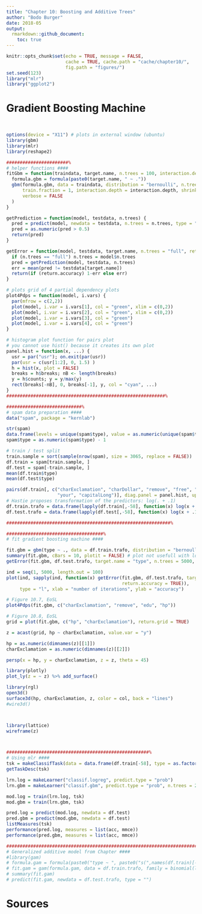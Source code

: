 ```yaml
---
title: "Chapter 10: Boosting and Additive Trees"
author: "Bodo Burger"
date: 2018-05
output:
  rmarkdown::github_document:
    toc: true
---
```


```r
knitr::opts_chunk$set(echo = TRUE, message = FALSE,
                      cache = TRUE, cache.path = "cache/chapter10/",
                      fig.path = "figures/")
set.seed(123)
library("mlr")
library("ggplot2")
```

# Gradient Boosting Machine


```r

```



```r

```

```r
options(device = "X11") # plots in external window (ubuntu)
library(gbm)
library(mlr)
library(reshape2)

#######################%
# helper functions ####
fitGbm = function(traindata, target.name, n.trees = 100, interaction.depth = 1, shrinkage = 0.001) {
  formula.gbm = formula(paste0(target.name, " ~ ."))
  gbm(formula.gbm, data = traindata, distribution = "bernoulli", n.trees = n.trees,
      train.fraction = 1, interaction.depth = interaction.depth, shrinkage = shrinkage,
      verbose = FALSE
  )
}

getPrediction = function(model, testdata, n.trees) {
  pred = predict(model, newdata = testdata, n.trees = n.trees, type = "response")
  pred = as.numeric(pred > 0.5)
  return(pred)
}

getError = function(model, testdata, target.name, n.trees = "full", return.accuracy = FALSE) {
  if (n.trees == "full") n.trees = model$n.trees
  pred = getPrediction(model, testdata, n.trees)
  err = mean(pred != testdata[target.name])
  return(if (return.accuracy) 1-err else err)
}

# plots grid of 4 partial dependency plots
plot4Pdps = function(model, i.vars) {
  par(mfrow = c(2,2))
  plot(model, i.var = i.vars[1], col = "green", xlim = c(0,2))
  plot(model, i.var = i.vars[2], col = "green", xlim = c(0,2))
  plot(model, i.var = i.vars[3], col = "green")
  plot(model, i.var = i.vars[4], col = "green")
}

# histogram plot function for pairs plot
# you cannot use hist() because it creates its own plot
panel.hist = function(x, ...) {
  usr = par("usr"); on.exit(par(usr))
  par(usr = c(usr[1:2], 0, 1.5) )
  h = hist(x, plot = FALSE)
  breaks = h$breaks; nB <- length(breaks)
  y = h$counts; y = y/max(y)
  rect(breaks[-nB], 0, breaks[-1], y, col = "cyan", ...)
}
###########################################################%

############################%
# spam data preparation ####
data("spam", package = "kernlab")

str(spam)
data.frame(levels = unique(spam$type), value = as.numeric(unique(spam$type)))
spam$type = as.numeric(spam$type) - 1

# train / test split
train.sample = sort(sample(nrow(spam), size = 3065, replace = FALSE))
df.train = spam[train.sample, ]
df.test = spam[-train.sample, ]
mean(df.train$type)
mean(df.test$type)

pairs(df.train[, c("charExclamation", "charDollar", "remove", "free", "hp", "capitalAve",
                   "your", "capitalLong")], diag.panel = panel.hist, upper.panel = NULL)
# Hastie proposes transformation of the predictors: log(. + .1)
df.train.trafo = data.frame(lapply(df.train[,-58], function(x) log(x + .1)), type = df.train$type)
df.test.trafo = data.frame(lapply(df.test[,-58], function(x) log(x + .1)), type = df.test$type)

#############################################################%

####################################%
# fit gradient boosting machine ####

fit.gbm = gbm(type ~ ., data = df.train.trafo, distribution = "bernoulli", n.trees = 5000, verbose = TRUE)
summary(fit.gbm, cBars = 10, plotit = FALSE) # plot not usefull with long var names
getError(fit.gbm, df.test.trafo, target.name = "type", n.trees = 5000, return.accuracy = FALSE)

ind = seq(1, 5000, length.out = 100)
plot(ind, sapply(ind, function(x) getError(fit.gbm, df.test.trafo, target.name = "type", n.trees = x,
                                           return.accuracy = TRUE)),
     type = "l", xlab = "number of iterations", ylab = "accuracy")

# Figure 10.7, EoSL
plot4Pdps(fit.gbm, c("charExclamation", "remove", "edu", "hp"))

# Figure 10.8, EoSL
grid = plot(fit.gbm, c("hp", "charExclamation"), return.grid = TRUE)

z = acast(grid, hp ~ charExclamation, value.var = "y")

hp = as.numeric(dimnames(z)[[1]])
charExclamation = as.numeric(dimnames(z)[[2]])

persp(x = hp, y = charExclamation, z = z, theta = 45)

library(plotly)
plot_ly(z = ~ z) %>% add_surface()

library(rgl)
open3d()
surface3d(hp, charExclamation, z, color = col, back = "lines")
#wire3d()



library(lattice)
wireframe(z)



#####################################################%
# Using mlr ####
tsk = makeClassifTask(data = data.frame(df.train[-58], type = as.factor(df.train$type)), target = "type", positive = 1)
getTaskDesc(tsk)

lrn.log = makeLearner("classif.logreg", predict.type = "prob")
lrn.gbm = makeLearner("classif.gbm", predict.type = "prob", n.trees = 20000, distribution = "bernoulli")

mod.log = train(lrn.log, tsk)
mod.gbm = train(lrn.gbm, tsk)

pred.log = predict(mod.log, newdata = df.test)
pred.gbm = predict(mod.gbm, newdata = df.test)
listMeasures(tsk)
performance(pred.log, measures = list(acc, mmce))
performance(pred.gbm, measures = list(acc, mmce))

#########################################################################################################%
# Generalized additive model from Chapter ####
#library(gam)
# formula.gam = formula(paste0("type ~ ", paste0("s(",names(df.train)[-58],', df=4)', collapse = " + ")))
# fit.gam = gam(formula.gam, data = df.train.trafo, family = binomial(link = logit))
# summary(fit.gam)
# predict(fit.gam, newdata = df.test.trafo, type = "")
```


# Sources

